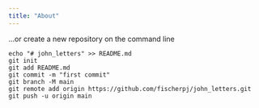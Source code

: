 ```yaml
---
title: "About"
---
```


\...or create a new repository on the command line

```         
echo "# john_letters" >> README.md
git init
git add README.md
git commit -m "first commit"
git branch -M main
git remote add origin https://github.com/fischerpj/john_letters.git
git push -u origin main
```
